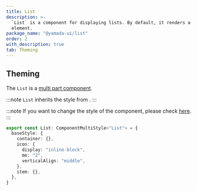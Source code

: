 ```yaml
---
title: List
description: >-
  `List` is a component for displaying lists. By default, it renders a `ul`
  element.
package_name: "@yamada-ui/list"
order: 2
with_description: true
tab: Theming
---
```


## Theming

The `List` is a [multi part component](/styled-system/theming/component-styles#multi-part-components).

:::note
`List` inherits the style from .
:::

:::note
If you want to change the style of the component, please check [here](/styled-system/theming/customize-theme#changing-the-style-of-components).
:::

```ts
export const List: ComponentMultiStyle<"List"> = {
  baseStyle: {
    container: {},
    icon: {
      display: "inline-block",
      me: "2",
      verticalAlign: "middle",
    },
    item: {},
  },
}
```
